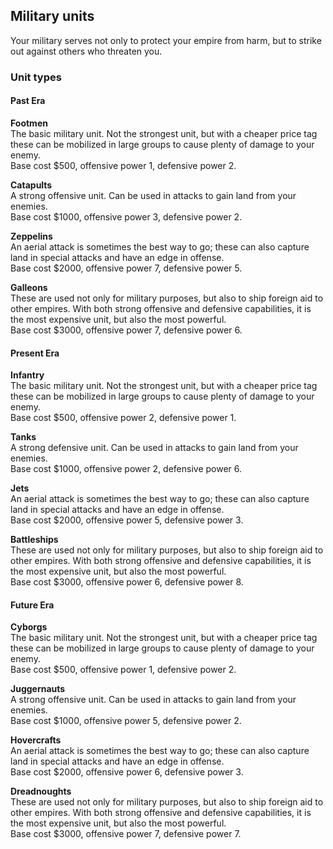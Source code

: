 ## Military units

Your military serves not only to protect your empire from harm, but to strike out against others who threaten you.

### Unit types

#### Past Era

**Footmen**  
The basic military unit. Not the strongest unit, but with a cheaper price tag these can be mobilized in large groups to cause plenty of damage to your enemy.  
Base cost $500, offensive power 1, defensive power 2.

**Catapults**  
A strong offensive unit. Can be used in attacks to gain land from your enemies.  
Base cost $1000, offensive power 3, defensive power 2.

**Zeppelins**  
An aerial attack is sometimes the best way to go; these can also capture land in special attacks and have an edge in offense.  
Base cost $2000, offensive power 7, defensive power 5.

**Galleons**  
These are used not only for military purposes, but also to ship foreign aid to other empires. With both strong offensive and defensive capabilities, it is the most expensive unit, but also the most powerful.  
Base cost $3000, offensive power 7, defensive power 6.

#### Present Era

**Infantry**  
The basic military unit. Not the strongest unit, but with a cheaper price tag these can be mobilized in large groups to cause plenty of damage to your enemy.  
Base cost $500, offensive power 2, defensive power 1.

**Tanks**  
A strong defensive unit. Can be used in attacks to gain land from your enemies.  
Base cost $1000, offensive power 2, defensive power 6.

**Jets**  
An aerial attack is sometimes the best way to go; these can also capture land in special attacks and have an edge in offense.  
Base cost $2000, offensive power 5, defensive power 3.

**Battleships**  
These are used not only for military purposes, but also to ship foreign aid to other empires. With both strong offensive and defensive capabilities, it is the most expensive unit, but also the most powerful.  
Base cost $3000, offensive power 6, defensive power 8.

#### Future Era

**Cyborgs**  
The basic military unit. Not the strongest unit, but with a cheaper price tag these can be mobilized in large groups to cause plenty of damage to your enemy.  
Base cost $500, offensive power 1, defensive power 2.

**Juggernauts**  
A strong offensive unit. Can be used in attacks to gain land from your enemies.  
Base cost $1000, offensive power 5, defensive power 2.

**Hovercrafts**  
An aerial attack is sometimes the best way to go; these can also capture land in special attacks and have an edge in offense.  
Base cost $2000, offensive power 6, defensive power 3.

**Dreadnoughts**  
These are used not only for military purposes, but also to ship foreign aid to other empires. With both strong offensive and defensive capabilities, it is the most expensive unit, but also the most powerful.  
Base cost $3000, offensive power 7, defensive power 7.
